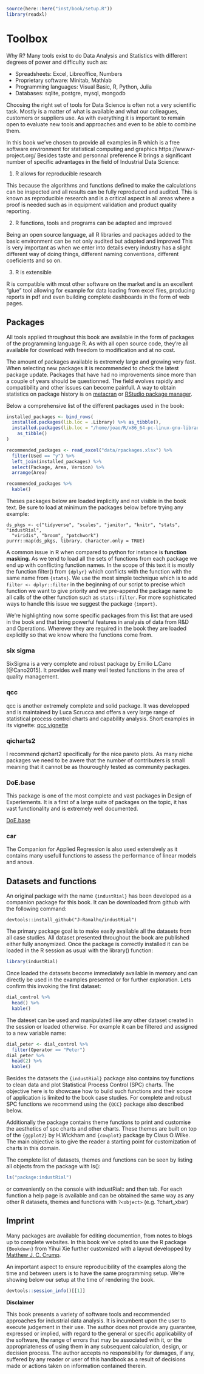 
```r
source(here::here("inst/book/setup.R"))
library(readxl)
```

# Toolbox

Why R? Many tools exist to do Data Analysis and Statistics with different degrees of power and difficulty such as:

* Spreadsheets: Excel, Libreoffice, Numbers
* Proprietary software: Minitab, Mathlab
* Programming languages: Visual Basic, R, Python, Julia
* Databases: sqlite, postgre, mysql, mongodb

Choosing the right set of tools for Data Science is often not a very scientific task. Mostly is a matter of what is available and what our colleagues, customers or suppliers use. As with everything it is important to remain open to evaluate new tools and approaches and even to be able to combine them.

In this book we've chosen to provide all examples in R which is a free software environment for statistical computing and graphics https://www.r-project.org/
Besides taste and personnal preference R brings a significant number of specific advantages in the field of Industrial Data Science:

1. R allows for reproducible research

This because the algorithms and functions defined to make the calculations can be inspected and all results can be fully reproduced and audited. This is known as reproducible research and is a critical aspect in all areas where a proof is needed such as in equipment validation and product quality reporting.

2. R functions, tools and programs can be adapted and improved

Being an open source language, all R libraries and packages added to the basic environment can be not only audited but adapted and improved This is very important as when we enter into details every industry has a slight different way of doing things, different naming conventions, different coeficients and so on.

3. R is extensible

R is compatible with most other software on the market and is an excellent "glue" tool allowing for example for data loading from excel files, producing reports in pdf and even building complete dashboards in the form of web pages. 

## Packages

All tools applied throughout this book are available in the form of packages of the programming language R. As with all open source code, they're all available for download with freedom to modification and at no cost.

The amount of packages available is extremely large and growing very fast. When selecting new packages it is recommended to check the latest package update. Packages that have had no improvements since more than a couple of years should be questionned. The field evolves rapidly and compatibility and other issues can become painfull. A way to obtain statistics on package history is on [metacran](https://www.r-pkg.org/) or [RStudio package manager](https://packagemanager.rstudio.com/). 

Below a comprehensive list of the different packages used in the book:

```r
installed_packages <- bind_rows(
  installed.packages(lib.loc = .Library) %>% as_tibble(),
  installed.packages(lib.loc = "/home/joao/R/x86_64-pc-linux-gnu-library/4.0/") %>% 
    as_tibble()
)

recommended_packages <- read_excel("data/rpackages.xlsx") %>%
  filter(Used == "y") %>%
  left_join(installed_packages) %>%
  select(Package, Area, Version) %>%
  arrange(Area)

recommended_packages %>%
  kable()
```

Theses packages below are loaded implicitly and not visible in the book text. Be sure to load at minimum the packages below before trying any example:

```{}
ds_pkgs <- c("tidyverse", "scales", "janitor", "knitr", "stats", "industRial",
  "viridis", "broom", "patchwork")
purrr::map(ds_pkgs, library, character.only = TRUE)
```

A common issue in R when compared to python for instance is **function masking**. As we tend to load all the sets of functions from each package we end up with conflicting function names. In the scope of this text it is mostly the function filter() from `{dplyr}` which conflicts with the function with the same name from `{stats}`. We use the most simple technique which is to add `filter <- dplyr::filter` in the beginning of our script to precise which function we want to give priority and we pre-append the package name to all calls of the other function such as `stats::filter`. For more sophisticated ways to handle this issue we suggest the package `{import}`.

We're highlighting now some specific packages from this list that are used in the book and that bring powerful features in analysis of data from R&D and Operations. Wherever they are required in the book they are loaded explicitly so that we know where the functions come from.

### six sigma

SixSigma is a very complete and robust package by Emilio L.Cano [@Cano2015]. It provides well many well tested functions in the area of quality management.

### qcc

qcc is another extremely complete and solid package. It was developped and is maintained by Luca Scrucca and offers a very large range of statistical process control charts and capability analysis. Short examples in its vignette: [qcc vignette](https://luca-scr.github.io/qcc/articles/qcc.html)

### qicharts2

I recommend qichart2 specifically for the nice pareto plots. As many niche packages we need to be awere that the number of contributers is small meaning that it cannot be as thouroughly tested as community packages.

### DoE.base

This package is one of the most complete and vast packages in Design of Experiements. It is a first of a large suite of packages on the topic, it has vast functionality and is extremely well documented.

[DoE.base](http://prof.beuth-hochschule.de/groemping/software/doe/?L=1&print=1)

### car

The Companion for Applied Regression is also used extensively as it contains many usefull functions to assess the performance of linear models and anova. 

## Datasets and functions

An original package with the name `{industRial}` has been developed as a companion package for this book. It can be downloaded from github with the following command:

```{}
devtools::install_github("J-Ramalho/industRial")
```

The primary package goal is to make easily available all the datasets from all case studies. All dataset presented throughout the book are published either fully anonymized. Once the package is correctly installed it can be loaded in the R session as usual with the library() function:

```r
library(industRial)
```

Once loaded the datasets become immediately available in memory and can directly be used in the examples presented or for further exploration. Lets confirm this invoking the first dataset:

```r
dial_control %>%
  head() %>%
  kable()
```

The dateset can be used and manipulated like any other dataset created in the session or loaded otherwise. For example it can be filtered and assigned to a new variable name:

```r
dial_peter <- dial_control %>%
  filter(Operator == "Peter") 
dial_peter %>%
  head(2) %>%
  kable()
```

Besides the datasets the `{industRial}` package also contains toy functions to clean data and plot Statistical Process Control (SPC) charts. The objective here is to showcase how to build such functions and their scope of application is limited to the book case studies. For complete and robust SPC functions we recommend using the `{QCC}` package also described below.

Additionally the package contains theme functions to print and customise the aesthetics of spc charts and other charts. These themes are built on top of the `{ggplot2}` by H.Wickham and `{cowplot}` package by Claus O.Wilke. The main objective is to give the reader a starting point for customization of charts in this domain.

The complete list of datasets, themes and functions can be seen by listing all objects from the package with ls():

```r
ls("package:industRial")
```

or conveniently on the console with industRial:: and then tab. For each function a help page is available and can be obtained the same way as any other R datasets, themes and functions with `?<object>` (e.g. ?chart_xbar)

## Imprint

Many packages are available for editing documention, from notes to blogs up to complete websites. In this book we've opted to use the R package `{Bookdown}` from Yihui Xie further customized with a layout developped by [Matthew J. C. Crump](https://community.rstudio.com/t/bookdown-contest-submission-gitbook-style-tufte-style-for-web-book/11666). 

An important aspect to ensure reproducibility of the examples along the time and between users is to have the same programming setup. We're showing below our setup at the time of rendering the book. 

```r
devtools::session_info()[[1]]
```

**Disclaimer**

This book presents a variety of software tools and recommended approaches for industrial data analysis. It is incumbent upon the user to execute judgement in their use. The author does not provide any guarantee, expressed or implied, with regard to the general or specific applicability of the software, the range of errors that may be associated with it, or the appropriateness of using them in any subsequent calculation, design, or decision process. The author accepts no responsibility for damages, if any, suffered by any reader or user of this handbook as a result of decisions made or actions taken on information contained therein.




